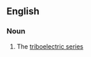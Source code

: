 ==English==

===Noun===
{{en-noun|head=[[electrostatic]] [[series]]|-}}

# {{lb|en|informal|physics}} The [[triboelectric series]]